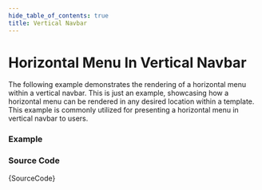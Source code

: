 ```yaml
---
hide_table_of_contents: true
title: Vertical Navbar
---
```



# Horizontal Menu In Vertical Navbar

The following example demonstrates the rendering of a horizontal menu within a vertical navbar. This is just an example, showcasing how a horizontal menu can be rendered in any desired location within a template. This example is commonly utilized for presenting a horizontal menu in vertical navbar to users.

### Example

<IframeWindow url='http://localhost:3000/menu-examples/horizontal-menu/menu-position/vertical-navbar' />

### Source Code

<TsToJsCodeSnippet>{SourceCode}</TsToJsCodeSnippet>
